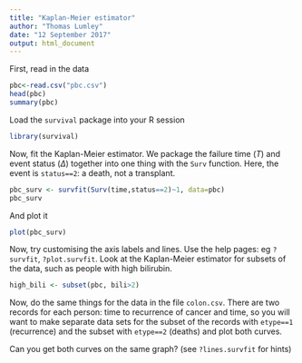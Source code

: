 ```yaml
---
title: "Kaplan-Meier estimator"
author: "Thomas Lumley"
date: "12 September 2017"
output: html_document
---
```


First, read in the data

```r
pbc<-read.csv("pbc.csv")
head(pbc)
summary(pbc)
```

Load the `survival` package into your R session

```r
library(survival)
```

Now, fit the Kaplan-Meier estimator.  We package the failure time ($T$) and event status ($\Delta$) together into one thing with the `Surv` function.  Here, the event is `status==2`: a death, not a transplant. 

```r
pbc_surv <- survfit(Surv(time,status==2)~1, data=pbc)
pbc_surv
```

And plot it

```r
plot(pbc_surv)
```


Now, try customising the axis labels and lines. Use the help pages: eg `?survfit`, `?plot.survfit`.  Look at the Kaplan-Meier estimator for subsets of the data, such as people with high bilirubin.  

```r
high_bili <- subset(pbc, bili>2)
```

Now, do the same things for the data in the file `colon.csv`.  There are two records for each person: time to recurrence of cancer and time, so you will want to make separate data sets for the subset of the records with `etype==1` (recurrence) and the subset with `etype==2` (deaths) and plot both curves.

Can you get both curves on the same graph? (see `?lines.survfit` for hints)


